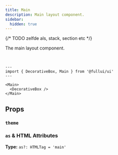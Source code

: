 ```yaml
---
title: Main
description: Main layout component.
sidebar:
  hidden: true
---
```


{/* TODO zelfde als, stack, section etc */}


The main layout component.

<br />

```astro live
---
import { DecorativeBox, Main } from '@fullui/ui'
---

<Main>
  <DecorativeBox />
</Main>
```

## Props

### `theme`

<Theming />

### `as` & HTML Attributes

**Type:** `as?: HTMLTag = 'main'`

<AsProp />
